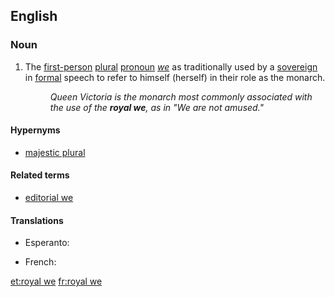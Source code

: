 ==English==

===Noun===
{{en-noun|head=[[royal]] [[we]]}}

# The [[first-person]] [[plural]] [[pronoun]] ''[[we]]'' as traditionally used by a [[sovereign]] in [[formal]] speech to refer to himself (herself) in their role as the monarch.
#: ''Queen Victoria is the monarch most commonly associated with the use of the '''royal we''', as in "We are not amused."''

====Hypernyms====
* {{sense|plural "we" used by a sovereign}} [[majestic plural]]

====Related terms====
* [[editorial we]]

====Translations====
{{trans-top|plural "we" used by a sovereign}}
* Esperanto: {{t|eo|reĝa ni}}
{{trans-mid}}
* French: {{t|fr|nous de majesté}}
{{trans-bottom}}

[[et:royal we]]
[[fr:royal we]]
